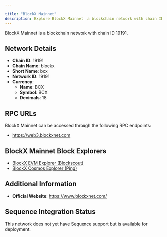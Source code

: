 ```yaml
---

title: "BlockX Mainnet"
description: Explore BlockX Mainnet, a blockchain network with chain ID 19191. Learn about its native currency, BCX, and how to interact with the network.
---
```




BlockX Mainnet is a blockchain network with chain ID 19191.

## Network Details

- **Chain ID**: 19191
- **Chain Name**: blockx
- **Short Name**: bcx
- **Network ID**: 19191
- **Currency**: 
  - **Name**: BCX
  - **Symbol**: BCX
  - **Decimals**: 18

## RPC URLs

BlockX Mainnet can be accessed through the following RPC endpoints:

- https://web3.blockxnet.com

## BlockX Mainnet Block Explorers

- [BlockX EVM Explorer (Blockscout)](https://explorer.blockxnet.com)
- [BlockX Cosmos Explorer (Ping)](https://ping.blockxnet.com/blockx)

## Additional Information

- **Official Website**: https://www.blockxnet.com/

## Sequence Integration Status

This network does not yet have Sequence support but is available for deployment.
